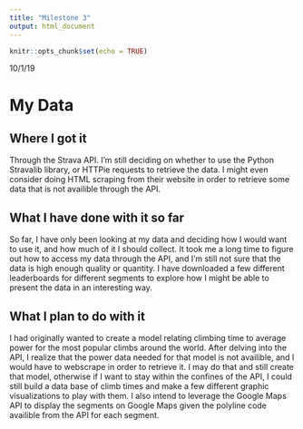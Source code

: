```yaml
---
title: "Milestone 3"
output: html_document
---
```


```r
knitr::opts_chunk$set(echo = TRUE)
```
10/1/19

# My Data

## Where I got it

Through the Strava API. I'm still deciding on whether to use the Python Stravalib library, or HTTPie requests to retrieve the data. I might even consider doing HTML scraping from their website in order to retrieve some data that is not availible through the API.

## What I have done with it so far

So far, I have only been looking at my data and deciding how I would want to use it, and how much of it I should collect. It took me a long time to figure out how to access my data through the API, and I'm still not sure that the data is high enough quality or quantity. I have downloaded a few different leaderboards for different segments to explore how I might be able to present the data in an interesting way.

## What I plan to do with it

I had originally wanted to create a model relating climbing time to average power for the most popular climbs around the world. After delving into the API, I realize that the power data needed for that model is not availible, and I would have to webscrape in order to retrieve it. I may do that and still create that model, otherwise if I want to stay within the confines of the API, I could still build a data base of climb times and make a few different graphic visualizations to play with them. I also intend to leverage the Google Maps API to display the segments on Google Maps given the polyline code availible from the API for each segment.